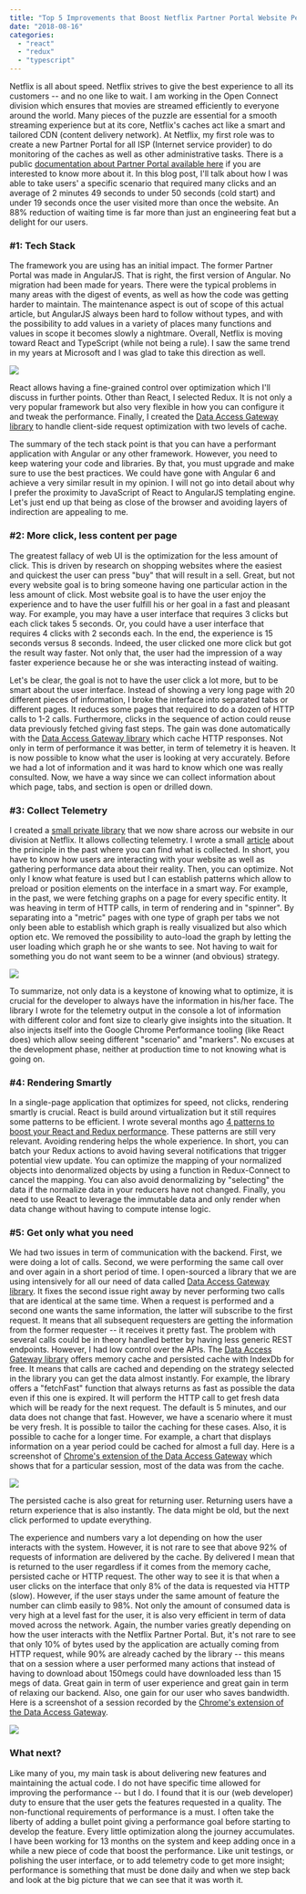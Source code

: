 ```yaml
---
title: "Top 5 Improvements that Boost Netflix Partner Portal Website Performance"
date: "2018-08-16"
categories: 
  - "react"
  - "redux"
  - "typescript"
---
```


Netflix is all about speed. Netflix strives to give the best experience to all its customers -- and no one like to wait. I am working in the Open Connect division which ensures that movies are streamed efficiently to everyone around the world. Many pieces of the puzzle are essential for a smooth streaming experience but at its core, Netflix's caches act like a smart and tailored CDN (content delivery network). At Netflix, my first role was to create a new Partner Portal for all ISP (Internet service provider) to do monitoring of the caches as well as other administrative tasks. There is a public [documentation about Partner Portal available here](https://openconnect.netflix.com/en/partner-portal/) if you are interested to know more about it. In this blog post, I'll talk about how I was able to take users' a specific scenario that required many clicks and an average of 2 minutes 49 seconds to under 50 seconds (cold start) and under 19 seconds once the user visited more than once the website. An 88% reduction of waiting time is far more than just an engineering feat but a delight for our users.

### #1: Tech Stack

The framework you are using has an initial impact. The former Partner Portal was made in AngularJS. That is right, the first version of Angular. No migration had been made for years. There were the typical problems in many areas with the digest of events, as well as how the code was getting harder to maintain. The maintenance aspect is out of scope of this actual article, but AngularJS always been hard to follow without types, and with the possibility to add values in a variety of places many functions and values in scope it becomes slowly a nightmare. Overall, Netflix is moving toward React and TypeScript (while not being a rule). I saw the same trend in my years at Microsoft and I was glad to take this direction as well.

![](images/ReactRedux.png)

React allows having a fine-grained control over optimization which I'll discuss in further points. Other than React, I selected Redux. It is not only a very popular framework but also very flexible in how you can configure it and tweak the performance. Finally, I created the [Data Access Gateway library](https://github.com/MrDesjardins/dataaccessgateway/) to handle client-side request optimization with two levels of cache.

The summary of the tech stack point is that you can have a performant application with Angular or any other framework. However, you need to keep watering your code and libraries. By that, you must upgrade and make sure to use the best practices. We could have gone with Angular 6 and achieve a very similar result in my opinion. I will not go into detail about why I prefer the proximity to JavaScript of React to AngularJS templating engine. Let's just end up that being as close of the browser and avoiding layers of indirection are appealing to me.

### #2: More click, less content per page

The greatest fallacy of web UI is the optimization for the less amount of click. This is driven by research on shopping websites where the easiest and quickest the user can press "buy" that will result in a sell. Great, but not every website goal is to bring someone having one particular action in the less amount of click. Most website goal is to have the user enjoy the experience and to have the user fulfill his or her goal in a fast and pleasant way. For example, you may have a user interface that requires 3 clicks but each click takes 5 seconds. Or, you could have a user interface that requires 4 clicks with 2 seconds each. In the end, the experience is 15 seconds versus 8 seconds. Indeed, the user clicked one more click but got the result way faster. Not only that, the user had the impression of a way faster experience because he or she was interacting instead of waiting.

Let's be clear, the goal is not to have the user click a lot more, but to be smart about the user interface. Instead of showing a very long page with 20 different pieces of information, I broke the interface into separated tabs or different pages. It reduces some pages that required to do a dozen of HTTP calls to 1-2 calls. Furthermore, clicks in the sequence of action could reuse data previously fetched giving fast steps. The gain was done automatically with the [Data Access Gateway library](https://github.com/MrDesjardins/dataaccessgateway/) which cache HTTP responses. Not only in term of performance it was better, in term of telemetry it is heaven. It is now possible to know what the user is looking at very accurately. Before we had a lot of information and it was hard to know which one was really consulted. Now, we have a way since we can collect information about which page, tabs, and section is open or drilled down.

### #3: Collect Telemetry

I created a [small private library](https://patrickdesjardins.com/blog/telemetry-has-a-centerpiece-of-your-software) that we now share across our website in our division at Netflix. It allows collecting telemetry. I wrote a small [article](https://patrickdesjardins.com/blog/telemetry-has-a-centerpiece-of-your-software) about the principle in the past where you can find what is collected. In short, you have to know how users are interacting with your website as well as gathering performance data about their reality. Then, you can optimize. Not only I know what feature is used but I can establish patterns which allow to preload or position elements on the interface in a smart way. For example, in the past, we were fetching graphs on a page for every specific entity. It was heaving in term of HTTP calls, in term of rendering and in "spinner". By separating into a "metric" pages with one type of graph per tabs we not only been able to establish which graph is really visualized but also which option etc. We removed the possibility to auto-load the graph by letting the user loading which graph he or she wants to see. Not having to wait for something you do not want seem to be a winner (and obvious) strategy.

![](images/ChromeConsole.png)

To summarize, not only data is a keystone of knowing what to optimize, it is crucial for the developer to always have the information in his/her face. The library I wrote for the telemetry output in the console a lot of information with different color and font size to clearly give insights into the situation. It also injects itself into the Google Chrome Performance tooling (like React does) which allow seeing different "scenario" and "markers". No excuses at the development phase, neither at production time to not knowing what is going on.

### #4: Rendering Smartly

In a single-page application that optimizes for speed, not clicks, rendering smartly is crucial. React is build around virtualization but it still requires some patterns to be efficient. I wrote several months ago [4 patterns to boost your React and Redux performance](https://patrickdesjardins.com/blog/4-features-to-boost-react-redux-performance). These patterns are still very relevant. Avoiding rendering helps the whole experience. In short, you can batch your Redux actions to avoid having several notifications that trigger potential view update. You can optimize the mapping of your normalized objects into denormalized objects by using a function in Redux-Connect to cancel the mapping. You can also avoid denormalizing by "selecting" the data if the normalize data in your reducers have not changed. Finally, you need to use React to leverage the immutable data and only render when data change without having to compute intense logic.

### #5: Get only what you need

We had two issues in term of communication with the backend. First, we were doing a lot of calls. Second, we were performing the same call over and over again in a short period of time. I open-sourced a library that we are using intensively for all our need of data called [Data Access Gateway library](https://github.com/MrDesjardins/dataaccessgateway/). It fixes the second issue right away by never performing two calls that are identical at the same time. When a request is performed and a second one wants the same information, the latter will subscribe to the first request. It means that all subsequent requesters are getting the information from the former requester -- it receives it pretty fast. The problem with several calls could be in theory handled better by having less generic REST endpoints. However, I had low control over the APIs. The [Data Access Gateway library](https://github.com/MrDesjardins/dataaccessgateway/) offers memory cache and persisted cache with IndexDb for free. It means that calls are cached and depending on the strategy selected in the library you can get the data almost instantly. For example, the library offers a "fetchFast" function that always returns as fast as possible the data even if this one is expired. It will perform the HTTP call to get fresh data which will be ready for the next request. The default is 5 minutes, and our data does not change that fast. However, we have a scenario where it must be very fresh. It is possible to tailor the caching for these cases. Also, it is possible to cache for a longer time. For example, a chart that displays information on a year period could be cached for almost a full day. Here is a screenshot of [Chrome's extension of the Data Access Gateway](https://github.com/MrDesjardins/dataaccessgatewaychromeextension) which shows that for a particular session, most of the data was from the cache.

![](images/90PercentCache.png)

The persisted cache is also great for returning user. Returning users have a return experience that is also instantly. The data might be old, but the next click performed to update everything.

The experience and numbers vary a lot depending on how the user interacts with the system. However, it is not rare to see that above 92% of requests of information are delivered by the cache. By delivered I mean that is returned to the user regardless if it comes from the memory cache, persisted cache or HTTP request. The other way to see it is that when a user clicks on the interface that only 8% of the data is requested via HTTP (slow). However, if the user stays under the same amount of feature the number can climb easily to 98%. Not only the amount of consumed data is very high at a level fast for the user, it is also very efficient in term of data moved across the network. Again, the number varies greatly depending on how the user interacts with the Netflix Partner Portal. But, it's not rare to see that only 10% of bytes used by the application are actually coming from HTTP request, while 90% are already cached by the library -- this means that on a session where a user performed many actions that instead of having to download about 150megs could have downloaded less than 15 megs of data. Great gain in term of user experience and great gain in term of relaxing our backend. Also, one gain for our user who saves bandwidth. Here is a screenshot of a session recorded by the [Chrome's extension of the Data Access Gateway](https://github.com/MrDesjardins/dataaccessgatewaychromeextension).

![](images/147Megs12Megs.png)

### What next?

Like many of you, my main task is about delivering new features and maintaining the actual code. I do not have specific time allowed for improving the performance -- but I do. I found that it is our (web developer) duty to ensure that the user gets the features requested in a quality. The non-functional requirements of performance is a must. I often take the liberty of adding a bullet point giving a performance goal before starting to develop the feature. Every little optimization along the journey accumulates. I have been working for 13 months on the system and keep adding once in a while a new piece of code that boost the performance. Like unit testings, or polishing the user interface, or to add telemetry code to get more insight; performance is something that must be done daily and when we step back and look at the big picture that we can see that it was worth it.
